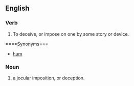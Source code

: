 ==English==
===Verb===
# To deceive, or impose on one by some story or device.
====Synonyms===
* [[hum]]
===Noun===
# a jocular imposition, or deception.
